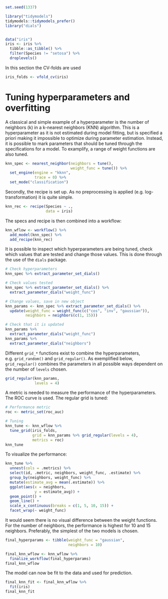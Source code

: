 ```r
set.seed(1337)

library("tidymodels")
tidymodels::tidymodels_prefer()
library("dials")


data("iris")
iris <- iris %>%
  tibble::as_tibble() %>% 
  filter(Species != "setosa") %>% 
  droplevels()
```
In this section the CV-folds are used
```r
iris_folds <- vfold_cv(iris)
```


# Tuning hyperparameters and overfitting
A classical and simple example of a hyperparameter is the number of neighbors (k) in a k-nearest neighbors (KNN) algorithm. This is a hyperparameter as it is not estimated during model fitting, but is specified a priori making it impossible to optimize during parameter estimation. Instead, it is possible to mark parameters that should be tuned through the specifications for a model. To examplify, a range of weight functions are also tuned.

```r
knn_spec <- nearest_neighbor(neighbors = tune(),
                             weight_func = tune()) %>% 
  set_engine(engine = "kknn",
             trace = 0) %>% 
  set_mode("classification")
```

Secondly, the recipe is set up. As no preprocessing is applied (e.g. log-transformation) it is quite simple.

```r
knn_rec <- recipe(Species ~ .,
                  data = iris)
```

The specs and recipe is then combined into a workflow:

```r
knn_wflow <- workflow() %>% 
  add_model(knn_spec) %>% 
  add_recipe(knn_rec)
```

It is possible to inspect which hyperparameters are being tuned, check which values that are tested and change those values. This is done through the use of the `dials` package.
```r
# Check hyperparameters
knn_spec %>% extract_parameter_set_dials()

# Check values tested
knn_spec %>% extract_parameter_set_dials() %>% 
  extract_parameter_dials("weight_func")

# Change values, save in new object
knn_params <- knn_spec %>% extract_parameter_set_dials() %>%
  update(weight_func = weight_func(c("cos", "inv", "gaussian")),
         neighbors = neighbors(c(1, 15)))

# Check that it is updated
knn_params %>%
  extract_parameter_dials("weight_func")
knn_params %>%
  extract_parameter_dials("neighbors")
```
Different `grid_*` functions exist to combine the hyperparameters, e.g. `grid_random()` and `grid_regular()`. As exemplified below, `grid_regular()` combines the parameters in all possible ways dependent on the number of `levels` chosen.
```r
grid_regular(knn_params,
             levels = 4)
```

A metric is needed to measure the performance of the hyperparameters. The ROC curve is used. The regular grid is tuned:

```r
# Performance metric
roc <- metric_set(roc_auc)

# Tuning
knn_tune <- knn_wflow %>% 
  tune_grid(iris_folds,
            grid = knn_params %>% grid_regular(levels = 4),
            metrics = roc)
knn_tune
```

To visualize the performance:
```r
knn_tune %>% 
  unnest(cols = .metrics) %>% 
  select(id, .metric, neighbors, weight_func, .estimate) %>%
  group_by(neighbors, weight_func) %>% 
  mutate(estimate_avg = mean(.estimate)) %>%
  ggplot(aes(x = neighbors,
             y = estimate_avg)) +
  geom_point() +
  geom_line() +
  scale_x_continuous(breaks = c(1, 5, 10, 15)) +
  facet_wrap(~ weight_func)
```
It would seem there is no visual difference between the weight functions. For the number of neighbors, the performance is highest for 10 and 15 neighbors. Preferably, the simplest of the two models is chosen.

```r
final_hyperparams <- tibble(weight_func = "gaussian",
                            neighbors = 10)

final_knn_wflow <- knn_wflow %>% 
  finalize_workflow(final_hyperparams)
final_knn_wflow
```

The model can now be fit to the data and used for prediction.
```r
final_knn_fit <- final_knn_wflow %>% 
  fit(iris)
final_knn_fit
```